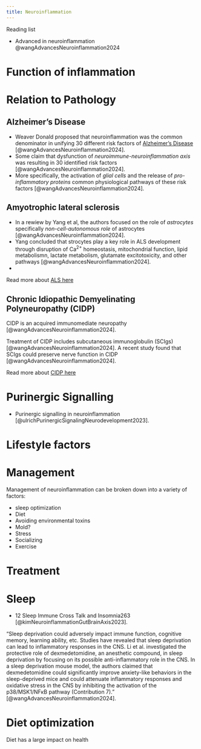 ```yaml
---
title: Neuroinflammation
---
```


::: {.callout}

Reading list

- Advanced in neuroinflammation @wangAdvancesNeuroinflammation2024

:::


# Function of inflammation



# Relation to Pathology

## Alzheimer's Disease

<ul>
    <li>Weaver Donald proposed that neuroinflammation was the common denominator in unifying 30 different risk factors of [Alzheimer's Disease]({{< var ref-alzheimers-disease.risk-factor >}}) [@wangAdvancesNeuroinflammation2024].</li>
    <li>Some claim that dysfunction of <i>neuroimmune-neuroinflammation axis</i> was resulting in 30 identified risk factors [@wangAdvancesNeuroinflammation2024].</li>
    <li>More specifically, the activation of <i>glial cells</i> and the release of <i>pro-inflammatory proteins</i> common physiological pathways of these risk factors [@wangAdvancesNeuroinflammation2024].</li>
</ul>

## Amyotrophic lateral sclerosis {#als}

<ul>
    <li>In a rewiew by Yang et al, the authors focused on the role of <i>astrocytes</i> specifically <i>non-cell-autonomous role</i> of astrocytes [@wangAdvancesNeuroinflammation2024].</li>
    <li>Yang concluded that strocytes play a key role in ALS development through disruption of Ca<sup>2+</sup> homeostasis, mitochondrial function, lipid metabolismn, lactate metabolism, glutamate excitotoxicity, and other pathways [@wangAdvancesNeuroinflammation2024].</li>
    <li></li>
</ul>

Read more about [ALS here]({{< var ref-amyotrophic-lateral-sclerosis.path >}})


## Chronic Idiopathic Demyelinating Polyneuropathy (CIDP)

CIDP is an acquired immunomediate neuropathy [@wangAdvancesNeuroinflammation2024].

Treatment of CIDP includes subcutaneous immunoglobulin (SCIgs) [@wangAdvancesNeuroinflammation2024].
A recent study found that SCIgs could preserve nerve function in CIDP [@wangAdvancesNeuroinflammation2024].

Read more about [CIDP here]({{< var ref-chronic-idiopathic-demyelinating-polyneuropathy.path >}})

# Purinergic Signalling

::: {.callout}

- Purinergic signalling in neuroinflammation [@ulrichPurinergicSignalingNeurodevelopment2023].

:::





# Lifestyle factors


# Management

Management of neuroinflammation can be broken down into a variety of factors:

- sleep optimization
- Diet
- Avoiding environmental toxins
- Mold?
- Stress
- Socializing
- Exercise

# Treatment



# Sleep {#sleep}

::: {.callout}

- 12 Sleep Immune Cross Talk and Insomnia263 [@kimNeuroinflammationGutBrainAxis2023].

:::

"Sleep deprivation could adversely impact immune function, cognitive memory, learning ability, etc. Studies have revealed that sleep deprivation can lead to inflammatory responses in the CNS. Li et al. investigated the protective role of dexmedetomidine, an anesthetic compound, in sleep deprivation by focusing on its possible anti-inflammatory role in the CNS. In a sleep deprivation mouse model, the authors claimed that dexmedetomidine could significantly improve anxiety-like behaviors in the sleep-deprived mice and could attenuate inflammatory responses and oxidative stress in the CNS by inhibiting the activation of the p38/MSK1/NFκB pathway (Contribution 7)." [@wangAdvancesNeuroinflammation2024].

# Diet optimization

Diet has a large impact on health